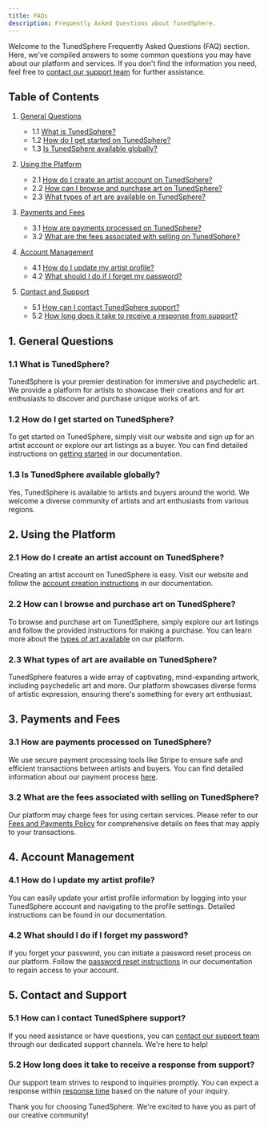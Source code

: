 ```yaml
---
title: FAQs
description: Frequently Asked Questions about TunedSphere.
---
```


Welcome to the TunedSphere Frequently Asked Questions (FAQ) section. Here, we've compiled answers to some common questions you may have about our platform and services. If you don't find the information you need, feel free to [contact our support team](#contact-support) for further assistance.

## Table of Contents

1. [General Questions](#general-questions)

   - 1.1 [What is TunedSphere?](#what-is-tunedsphere)
   - 1.2 [How do I get started on TunedSphere?](#getting-started)
   - 1.3 [Is TunedSphere available globally?](#global-availability)

2. [Using the Platform](#using-the-platform)
   - 2.1 [How do I create an artist account on TunedSphere?](#create-artist-account)
   - 2.2 [How can I browse and purchase art on TunedSphere?](#browse-and-purchase)
   - 2.3 [What types of art are available on TunedSphere?](#types-of-art)
3. [Payments and Fees](#payments-and-fees)

   - 3.1 [How are payments processed on TunedSphere?](#payment-processing)
   - 3.2 [What are the fees associated with selling on TunedSphere?](#selling-fees)

4. [Account Management](#account-management)

   - 4.1 [How do I update my artist profile?](#update-profile)
   - 4.2 [What should I do if I forget my password?](#forgot-password)

5. [Contact and Support](#contact-support)
   - 5.1 [How can I contact TunedSphere support?](#contacting-support)
   - 5.2 [How long does it take to receive a response from support?](#response-time)

## 1. General Questions <a name="general-questions"></a>

### 1.1 What is TunedSphere? <a name="what-is-tunedsphere"></a>

TunedSphere is your premier destination for immersive and psychedelic art. We provide a platform for artists to showcase their creations and for art enthusiasts to discover and purchase unique works of art.

### 1.2 How do I get started on TunedSphere? <a name="getting-started"></a>

To get started on TunedSphere, simply visit our website and sign up for an artist account or explore our art listings as a buyer. You can find detailed instructions on [getting started](#create-artist-account) in our documentation.

### 1.3 Is TunedSphere available globally? <a name="global-availability"></a>

Yes, TunedSphere is available to artists and buyers around the world. We welcome a diverse community of artists and art enthusiasts from various regions.

## 2. Using the Platform <a name="using-the-platform"></a>

### 2.1 How do I create an artist account on TunedSphere? <a name="create-artist-account"></a>

Creating an artist account on TunedSphere is easy. Visit our website and follow the [account creation instructions](#create-artist-account) in our documentation.

### 2.2 How can I browse and purchase art on TunedSphere? <a name="browse-and-purchase"></a>

To browse and purchase art on TunedSphere, simply explore our art listings and follow the provided instructions for making a purchase. You can learn more about the [types of art available](#types-of-art) on our platform.

### 2.3 What types of art are available on TunedSphere? <a name="types-of-art"></a>

TunedSphere features a wide array of captivating, mind-expanding artwork, including psychedelic art and more. Our platform showcases diverse forms of artistic expression, ensuring there's something for every art enthusiast.

## 3. Payments and Fees <a name="payments-and-fees"></a>

### 3.1 How are payments processed on TunedSphere? <a name="payment-processing"></a>

We use secure payment processing tools like Stripe to ensure safe and efficient transactions between artists and buyers. You can find detailed information about our payment process [here](#payment-processing).

### 3.2 What are the fees associated with selling on TunedSphere? <a name="selling-fees"></a>

Our platform may charge fees for using certain services. Please refer to our [Fees and Payments Policy](#fees-and-payments) for comprehensive details on fees that may apply to your transactions.

## 4. Account Management <a name="account-management"></a>

### 4.1 How do I update my artist profile? <a name="update-profile"></a>

You can easily update your artist profile information by logging into your TunedSphere account and navigating to the profile settings. Detailed instructions can be found in our documentation.

### 4.2 What should I do if I forget my password? <a name="forgot-password"></a>

If you forget your password, you can initiate a password reset process on our platform. Follow the [password reset instructions](#forgot-password) in our documentation to regain access to your account.

## 5. Contact and Support <a name="contact-support"></a>

### 5.1 How can I contact TunedSphere support? <a name="contacting-support"></a>

If you need assistance or have questions, you can [contact our support team](#contacting-support) through our dedicated support channels. We're here to help!

### 5.2 How long does it take to receive a response from support? <a name="response-time"></a>

Our support team strives to respond to inquiries promptly. You can expect a response within [response time](#response-time) based on the nature of your inquiry.

Thank you for choosing TunedSphere. We're excited to have you as part of our creative community!
